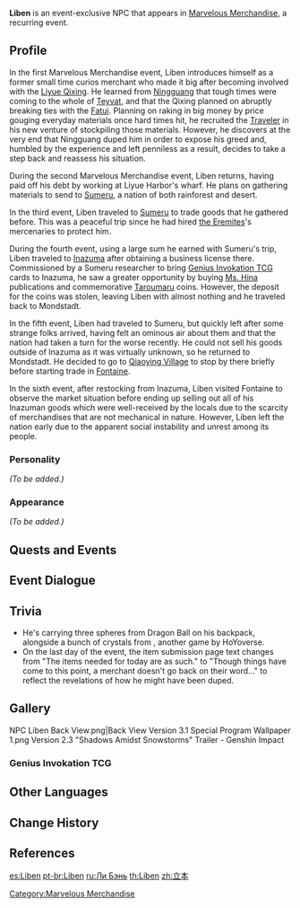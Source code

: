 {{Meta
<!-- REMOVE THIS TEMPLATE AFTER ADDING MISSING INFO -->
|missing_NPC_profile  = yes
}}
{{Character Infobox
|image            = NPC Liben.png
|title            = Marvelous Merchandise
|voiceEN          = [https://www.imdb.com/name/nm5097979/ Armen Taylor]<ref>Twitter: [https://twitter.com/ArmenTaylor/status/1339668097658015744 EN VA Self Announcement]</ref>
|voiceJP          = [http://amuleto.jp/talents/福間竣兵.html Fukuma Shunpei ({{ja|福間竣兵}})]<ref>Twitter: [https://twitter.com/fkmshunp/status/1359480435902877698 JP VA Self Announcement]</ref>
|type             = Event NPC
|region           = Liyue
|location         = Mondstadt
|location2        = Liyue
}}
{{Description|A merchant from Liyue who sports a striking appearance, as always. Well, as long as his conditions are as attractive as his appearance...}}
'''Liben''' {{Lang|zh=立本|zh_rm=Lìběn}} is an event-exclusive NPC that appears in [[Marvelous Merchandise]], a recurring event.

==Profile==
In the first Marvelous Merchandise event, Liben introduces himself as a former small time curios merchant who made it big after becoming involved with the [[Liyue Qixing]]. He learned from [[Ningguang]] that tough times were coming to the whole of [[Teyvat]], and that the Qixing planned on abruptly breaking ties with the [[Fatui]]. Planning on raking in big money by price gouging everyday materials once hard times hit, he recruited the [[Traveler]] in his new venture of stockpiling those materials. However, he discovers at the very end that Ningguang duped him in order to expose his greed and, humbled by the experience and left penniless as a result, decides to take a step back and reassess his situation.

During the second Marvelous Merchandise event, Liben returns, having paid off his debt by working at Liyue Harbor's wharf. He plans on gathering materials to send to [[Sumeru]], a nation of both rainforest and desert.

In the third event, Liben traveled to [[Sumeru]] to trade goods that he gathered before. This was a peaceful trip since he had hired [[The Eremites|the Eremites]]'s mercenaries to protect him.

During the fourth event, using a large sum he earned with Sumeru's trip, Liben traveled to [[Inazuma]] after obtaining a business license there. Commissioned by a Sumeru researcher to bring [[Genius Invokation TCG]] cards to Inazuma, he saw a greater opportunity by buying [[Gorou|Ms. Hina]] publications and commemorative [[Taroumaru]] coins. However, the deposit for the coins was stolen, leaving Liben with almost nothing and he traveled back to Mondstadt.

In the fifth event, Liben had traveled to Sumeru, but quickly left after some strange folks arrived, having felt an ominous air about them and that the nation had taken a turn for the worse recently. He could not sell his goods outside of Inazuma as it was virtually unknown, so he returned to Mondstadt. He decided to go to [[Qiaoying Village]] to stop by there briefly before starting trade in [[Fontaine]].

In the sixth event, after restocking from Inazuma, Liben visited Fontaine to observe the market situation before ending up selling out all of his Inazuman goods which were well-received by the locals due to the scarcity of merchandises that are not mechanical in nature. However, Liben left the nation early due to the apparent social instability and unrest among its people.

===Personality===
''(To be added.)''

===Appearance===
''(To be added.)''

==Quests and Events==
{{Quests and Events}}

==Event Dialogue==
{{Main|Marvelous Merchandise/Story}}

==Trivia==
* He's carrying three spheres from Dragon Ball on his backpack, alongside a bunch of crystals from ''{{w|Honkai Impact 3rd}}'', another game by HoYoverse.
* On the last day of the event, the item submission page text changes from "The items needed for today are as such." to "Though things have come to this point, a merchant doesn't go back on their word..." to reflect the revelations of how he might have been duped.

==Gallery==
<gallery>
NPC Liben Back View.png|Back View
Version 3.1 Special Program Wallpaper 1.png
Version 2.3 "Shadows Amidst Snowstorms" Trailer - Genshin Impact
</gallery>

===Genius Invokation TCG===
{{Genius Invokation TCG Cards by Featured Gallery}}

==Other Languages==
{{Other Languages
|en      = Liben
|zhs     = 立本
|zhs_rm  = Lìběn
|zht     = 立本
|zht_rm  = Lìběn
|zh_tl   = 
|ja      = 立本
|ja_rm   = Ritsuhon{{Assumed}}
|ko      = 본이
|ko_rm   = Bon'i
|ko_tl   = Mr. Ben
|es      = Liben
|fr      = Li le fiable
|fr_tl   = Li the Reliable
|ru      = Ли Бэнь
|th      = Liben
|vi      = Liben
|de      = Liben
|id      = Liben
|pt      = Liben
|tr      = Liben
|it      = Liben
}}

==Change History==
{{Change History|1.0}}

==References==
{{Reflist}}
[[Category:Marvelous Merchandise]]

[[es:Liben]]
[[pt-br:Liben]]
[[ru:Ли Бэнь]]
[[th:Liben]]
[[zh:立本]]